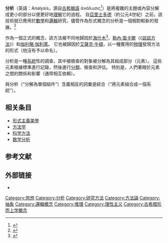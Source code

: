 '''分析'''（英語：Analysis，源自[[古希臘語|古希臘語]] ἀνάλυσις<ref>{{cite web|title=analysis (n.)|url=http://www.etymonline.com/index.php?term=analysis|access-date=23 May 2012|author=Douglas Harper|year=2001–2012|work=ONLINE ETYMOLOGY DICTIONARY|publisher=Douglas Harper|archive-date=2017-02-05|archive-url=https://web.archive.org/web/20170205052428/http://www.etymonline.com/index.php?term=analysis|dead-url=no}}</ref>）是將複雜的主題或內容分解成更小的部分以便更好地[[理解|理解]]它的過程。 自[[亞里士多德|亞里士多德]]（約公元4世紀）之前，該技術就已應用於[[數學|數學]]和[[邏輯|邏輯]]研究，儘管作為形式概念的分析是一個相對較新的發展。<ref>{{cite encyclopedia|title=Analysis|url=http://plato.stanford.edu/entries/analysis/|encyclopedia=The Stanford Encyclopedia of Philosophy|publisher=Metaphysics Research Lab, Stanford University|access-date=23 May 2012|first1=Michael|last1=Beaney|date=Summer 2012|archive-date=2019-08-02|archive-url=https://web.archive.org/web/20190802102211/https://plato.stanford.edu/entries/analysis/|dead-url=no}}</ref>

作為一個正式的概念，該方法被不同地歸因於[[海什木|海什木]]<ref>{{MacTutor|id=Al-Haytham|title=Abu Ali al-Hasan ibn al-Haytham}}</ref>、[[勒內·笛卡爾|勒內·笛卡爾]]（《[[談談方法|談談方法]]》）和[[伽利略·伽利萊|伽利略·伽利萊]]。 它也被歸因於[[艾薩克·牛頓|艾薩克·牛頓]]，以一種實用的[[物理|物理]]發現方法的形式（他沒有予以命名）。

分析是一種[[系統|系統]]性的調查，其中被檢查的對象被分解為其組成部分（元素）。 這些元素根據標準進行記錄，然後進行[[分類|分類]]、檢查和評估。 特別是，人們著眼於元素之間的關係和影響（通常相互依賴）。

與分析（“分解為單個組件”）含義相反的詞彙是綜合（“將元素組合成一個系統”）。

==相关条目==
*[[形式主義美學|形式主義美學]]
*[[方法学|方法学]]
*[[科学方法|科学方法]]
*[[数学分析|数学分析]]

==参考文献==
{{reflist|30em}}

==外部链接==
{{Wiktionary|分析}}
{{Commonscat|Analysis}}
*{{PhilPapers|category|conceptual-analysis}}

[[Category:思想|Category:思想]]
[[Category:分析|Category:分析]]
[[Category:研究方法|Category:研究方法]]
[[Category:方法論|Category:方法論]]
[[Category:抽象|Category:抽象]]
[[Category:邏輯概念|Category:邏輯概念]]
[[Category:推理|Category:推理]]
[[Category:理性主义|Category:理性主义]]
[[Category:古希腊形而上学概念|Category:古希腊形而上学概念]]